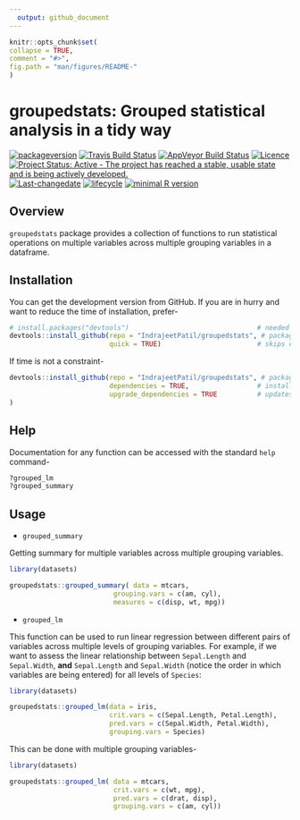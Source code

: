 ```yaml
---
  output: github_document
---
```


  <!-- README.md is generated from README.Rmd. Please edit that file -->

  ```r
knitr::opts_chunk$set(
  collapse = TRUE,
  comment = "#>",
  fig.path = "man/figures/README-"
)
```
# groupedstats: Grouped statistical analysis in a tidy way

[![packageversion](https://img.shields.io/badge/Package%20version-0.0.1.9000-orange.svg?style=flat-square)](commits/master)
[![Travis Build Status](https://travis-ci.org/IndrajeetPatil/groupedstats.svg?branch=master)](https://travis-ci.org/IndrajeetPatil/groupedstats) 
[![AppVeyor Build Status](https://ci.appveyor.com/api/projects/status/github/IndrajeetPatil/groupedstats?branch=master&svg=true)](https://ci.appveyor.com/project/IndrajeetPatil/groupedstats) 
[![Licence](https://img.shields.io/badge/licence-GPL--3-blue.svg)](https://www.gnu.org/licenses/gpl-3.0.en.html)
[![Project Status: Active - The project has reached a stable, usable state and is being actively developed.](http://www.repostatus.org/badges/latest/active.svg)](http://www.repostatus.org/#active)
[![Last-changedate](https://img.shields.io/badge/last%20change-`r gsub('-', '--', Sys.Date())`-yellowgreen.svg)](/commits/master)
[![lifecycle](https://img.shields.io/badge/lifecycle-experimental-red.svg)](https://www.tidyverse.org/lifecycle/#experimental)
[![minimal R version](https://img.shields.io/badge/R%3E%3D-3.3.0-6666ff.svg)](https://cran.r-project.org/)
<!-- [![Coverage Status](https://img.shields.io/codecov/c/github/IndrajeetPatil/groupedstats/master.svg)](https://codecov.io/github/IndrajeetPatil/groupedstats?branch=master)
[![Dependency Status](http://img.shields.io/gemnasium/IndrajeetPatil/groupedstats.svg)](https://gemnasium.com/IndrajeetPatil/groupedstats) -->

## Overview

`groupedstats` package provides a collection of functions to run statistical
operations on multiple variables across multiple grouping variables in a
dataframe.

## Installation

You can get the development version from GitHub. If you are in hurry and want to reduce the time of installation, prefer-

```r
# install.packages("devtools")                                # needed package to download from GitHub repo
devtools::install_github(repo = "IndrajeetPatil/groupedstats", # package path on GitHub
                         quick = TRUE)                        # skips docs, demos, and vignettes
```

If time is not a constraint-
```r
devtools::install_github(repo = "IndrajeetPatil/groupedstats", # package path on GitHub
                         dependencies = TRUE,                 # installs packages which groupedstats depends on
                         upgrade_dependencies = TRUE          # updates any out of date dependencies
)
```

## Help

Documentation for any function can be accessed with the standard `help` command-
```r
?grouped_lm
?grouped_summary
```

## Usage

* `grouped_summary`

Getting summary for multiple variables across multiple grouping variables.

```r
library(datasets)

groupedstats::grouped_summary( data = mtcars,
                          grouping.vars = c(am, cyl),
                          measures = c(disp, wt, mpg))
```

* `grouped_lm`

This function can be used to run linear regression between different pairs of variables across multiple levels of grouping variables. For example, if we want to assess the linear relationship between `Sepal.Length` and `Sepal.Width`, **and** `Sepal.Length` and `Sepal.Width` (notice the order in which variables are being entered) for all levels of `Species`:    

```r
library(datasets)

groupedstats::grouped_lm(data = iris,
                         crit.vars = c(Sepal.Length, Petal.Length),
                         pred.vars = c(Sepal.Width, Petal.Width),
                         grouping.vars = Species)
```

This can be done with multiple grouping variables-

```r
library(datasets)

groupedstats::grouped_lm( data = mtcars,
                          crit.vars = c(wt, mpg),
                          pred.vars = c(drat, disp),
                          grouping.vars = c(am, cyl))
```
